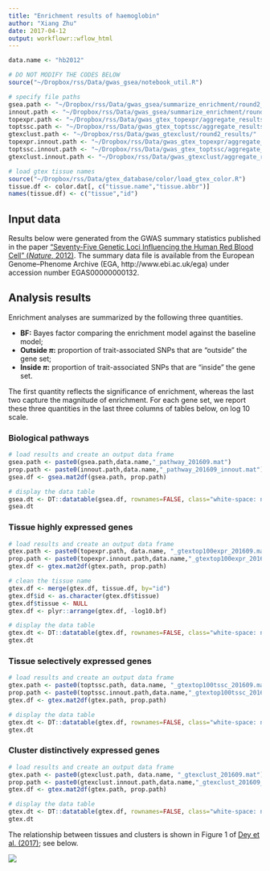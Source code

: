 ```yaml
---
title: "Enrichment results of haemoglobin"
author: "Xiang Zhu"
date: 2017-04-12
output: workflowr::wflow_html
---
```


```r
data.name <- "hb2012"

# DO NOT MODIFY THE CODES BELOW
source("~/Dropbox/rss/Data/gwas_gsea/notebook_util.R")

# specify file paths
gsea.path <- "~/Dropbox/rss/Data/gwas_gsea/summarize_enrichment/round2_pathway/"
innout.path <- "~/Dropbox/rss/Data/gwas_gsea/summarize_enrichment/round2_pathway_innout/"
topexpr.path <- "~/Dropbox/rss/Data/gwas_gtex_topexpr/aggregate_results/"
toptssc.path <- "~/Dropbox/rss/Data/gwas_gtex_toptssc/aggregate_results/"
gtexclust.path <- "~/Dropbox/rss/Data/gwas_gtexclust/round2_results/"
topexpr.innout.path <- "~/Dropbox/rss/Data/gwas_gtex_topexpr/aggregate_results_innout/"
toptssc.innout.path <- "~/Dropbox/rss/Data/gwas_gtex_toptssc/aggregate_results_innout/"
gtexclust.innout.path <- "~/Dropbox/rss/Data/gwas_gtexclust/aggregate_results_innout/"

# load gtex tissue names
source("~/Dropbox/rss/Data/gtex_database/color/load_gtex_color.R")
tissue.df <- color.dat[, c("tissue.name","tissue.abbr")]
names(tissue.df) <- c("tissue","id")
```

## Input data

Results below were generated from the GWAS summary statistics published in the paper
["Seventy-Five Genetic Loci Influencing the Human Red Blood Cell" (*Nature*, 2012)](https://www.ncbi.nlm.nih.gov/pubmed/23222517).
The summary data file is available from the European Genome–Phenome Archive (EGA, http://www.ebi.ac.uk/ega) under accession number EGAS00000000132.

## Analysis results

Enrichment analyses are summarized by the following three quantities.

- **BF:** Bayes factor comparing the enrichment model against the baseline model;
- **Outside $\pi$:** proportion of trait-associated SNPs that are "outside" the gene set;
- **Inside $\pi$:** proportion of trait-associated SNPs that are "inside" the gene set.

The first quantity reflects the significance of enrichment,
whereas the last two capture the magnitude of enrichment.
For each gene set, we report these three quantities in the
last three columns of tables below, on log 10 scale.

### Biological pathways

```r
# load results and create an output data frame
gsea.path <- paste0(gsea.path,data.name,"_pathway_201609.mat")
prop.path <- paste0(innout.path,data.name,"_pathway_201609_innout.mat")
gsea.df <- gsea.mat2df(gsea.path, prop.path)

# display the data table
gsea.dt <- DT::datatable(gsea.df, rownames=FALSE, class="white-space: nowrap", escape=FALSE) %>% DT::formatRound(c("Log10 BF"), 3)
gsea.dt
```

### Tissue highly expressed genes

```r
# load results and create an output data frame
gtex.path <- paste0(topexpr.path, data.name, "_gtextop100expr_201609.mat")
prop.path <- paste0(topexpr.innout.path,data.name,"_gtextop100expr_201609_innout.mat")
gtex.df <- gtex.mat2df(gtex.path, prop.path)

# clean the tissue name
gtex.df <- merge(gtex.df, tissue.df, by="id")
gtex.df$id <- as.character(gtex.df$tissue)
gtex.df$tissue <- NULL
gtex.df <- plyr::arrange(gtex.df, -log10.bf)

# display the data table
gtex.dt <- DT::datatable(gtex.df, rownames=FALSE, class="white-space: nowrap", escape=FALSE, colnames=c("Tissue name"="id","Log10 BF"="log10.bf")) %>% DT::formatRound(c("Log10 BF"), 3)
gtex.dt
```

### Tissue selectively expressed genes

```r
# load results and create an output data frame
gtex.path <- paste0(toptssc.path, data.name, "_gtextop100tssc_201609.mat")
prop.path <- paste0(toptssc.innout.path,data.name,"_gtextop100tssc_201609_innout.mat")
gtex.df <- gtex.mat2df(gtex.path, prop.path)

# display the data table
gtex.dt <- DT::datatable(gtex.df, rownames=FALSE, class="white-space: nowrap", escape=FALSE, colnames=c("Tissue name"="id","Log10 BF"="log10.bf")) %>% DT::formatRound(c("Log10 BF"), 3)
gtex.dt
```

### Cluster distinctively expressed genes

```r
# load results and create an output data frame
gtex.path <- paste0(gtexclust.path, data.name, "_gtexclust_201609.mat")
prop.path <- paste0(gtexclust.innout.path,data.name,"_gtexclust_201609_innout.mat")
gtex.df <- gtex.mat2df(gtex.path, prop.path)

# display the data table
gtex.dt <- DT::datatable(gtex.df, rownames=FALSE, class="white-space: nowrap", escape=FALSE, colnames=c("Cluster ID"="id","Log10 BF"="log10.bf")) %>% DT::formatRound(c("Log10 BF"), 3)
gtex.dt
```

The relationship between tissues and clusters is shown in
Figure 1 of [Dey et al. (2017)](http://journals.plos.org/plosgenetics/article?id=10.1371/journal.pgen.1006599);
see below.

![](http://journals.plos.org/plosgenetics/article/figure/image?size=large&id=10.1371/journal.pgen.1006599.g001)


